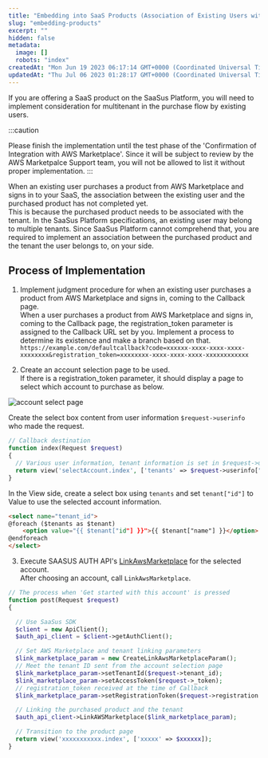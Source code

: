 ```yaml
---
title: "Embedding into SaaS Products (Association of Existing Users with Purchased Products)"
slug: "embedding-products"
excerpt: ""
hidden: false
metadata:
  image: []
  robots: "index"
createdAt: "Mon Jun 19 2023 06:17:14 GMT+0000 (Coordinated Universal Time)"
updatedAt: "Thu Jul 06 2023 01:28:17 GMT+0000 (Coordinated Universal Time)"
---
```


If you are offering a SaaS product on the SaaSus Platform, you will need to implement consideration for multitenant in the purchase flow by existing users.

:::caution
<!-- TODO 対象の画面（docs/aws-marketplace-integration/aws-marketplace-integration.md）の英語対応後に見出しを修正 -->
Please finish the implementation until the test phase of the 'Confirmation of Integration with AWS Marketplace'. Since it will be subject to review by the AWS Marketpalce Support team, you will not be allowed to list it without proper implementation.
:::

When an existing user purchases a product from AWS Marketplace and signs in to your SaaS, the association between the existing user and the purchased product has not completed yet.  
This is because the purchased product needs to be associated with the tenant. In the SaaSus Platform specifications, an existing user may belong to multiple tenants. Since SaaSus Platform cannot comprehend that, you are required to implement an association between the purchased product and the tenant the user belongs to, on your side.

## Process of Implementation

1. Implement judgment procedure for when an existing user purchases a product from AWS Marketplace and signs in, coming to the Callback page.  
When a user purchases a product from AWS Marketplace and signs in, coming to the Callback page, the registration_token parameter is assigned to the Callback URL set by you. Implement a process to determine its existence and make a branch based on that.  
`https://example.com/defaultcallback?code=xxxxxx-xxxx-xxxx-xxxx-xxxxxxxx&registration_token=xxxxxxxx-xxxx-xxxx-xxxx-xxxxxxxxxxxx`

2. Create an account selection page to be used.  
If there is a registration_token parameter, it should display a page to select which account to purchase as below.

![account select page](/img/aws-marketplace-integration/account-select-page.png)

Create the select box content from user information `$request->userinfo` who made the request.




<Tabs>
<TabItem value="php" label="PHP">

```php
// Callback destination
function index(Request $request)
{
  // Various user information, tenant information is set in $request->userinfo
  return view('selectAccount.index', ['tenants' => $request->userinfo["tenants"]]);
}
```

</TabItem>
</Tabs>

In the View side, create a select box using `tenants` and set `tenant["id"]` to Value to use the selected account information.

<Tabs>
<TabItem value="html" label="HTML">

```html
<select name="tenant_id">
@foreach ($tenants as $tenant)
    <option value="{{ $tenant["id"] }}">{{ $tenant["name"] }}</option>
@endforeach
</select>
```

</TabItem>
</Tabs>

3. Execute SAASUS AUTH API's [LinkAwsMarketplace](/docs/reference/auth-api#tag/saasUser/operation/LinkAwsMarketplace) for the selected account.  
After choosing an account, call `LinkAwsMarketplace`.

<Tabs>
<TabItem value="php" label="PHP">

```php
// The process when 'Get started with this account' is pressed
function post(Request $request)
{

  // Use SaaSus SDK
  $client = new ApiClient();
  $auth_api_client = $client->getAuthClient();

  // Set AWS Marketplace and tenant linking parameters
  $link_marketplace_param = new CreateLinkAwsMarketplaceParam();
  // Meet the tenant ID sent from the account selection page
  $link_marketplace_param->setTenantId($request->tenant_id);
  $link_marketplace_param->setAccessToken($request->_token);
  // registration_token received at the time of Callback
  $link_marketplace_param->setRegistrationToken($request->registration 

  // Linking the purchased product and the tenant
  $auth_api_client->LinkAWSMarketplace($link_marketplace_param);

  // Transition to the product page
  return view('xxxxxxxxxxx.index', ['xxxxx' => $xxxxxx]);
}
```

</TabItem>
</Tabs>

